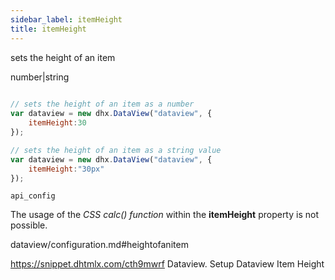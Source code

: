 ```yaml
---
sidebar_label: itemHeight
title: itemHeight
---
```



          


<Short>
 
sets the height of an item



</Short>



<Type>
 number|string


</Type>


~~~js
 
// sets the height of an item as a number
var dataview = new dhx.DataView("dataview", { 
    itemHeight:30
});

// sets the height of an item as a string value
var dataview = new dhx.DataView("dataview", { 
    itemHeight:"30px"
});


~~~
	api_config

<Descr>
 
The usage of the *CSS calc() function* within the <strong>itemHeight</strong> property is not possible.


</Descr>


 dataview/configuration.md#heightofanitem

 https://snippet.dhtmlx.com/cth9mwrf	Dataview. Setup Dataview Item Height



